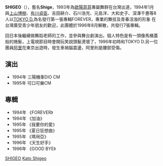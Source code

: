 {{notability unreferenced|time=2020-12-01}}
{{BLP unsourced|time=2021-04-17T11:32:00+00:00}}
{{藝人
| 姓名 = 加藤成夫 
| 類型 = 男歌手
| 圖片 = 
| 圖片尺寸 =   
| 圖片簡介 =  
| 外文名 = 
| 外文 = 
| 英文名 = SHIGEO
| 羅馬拼音 = SHIGEO KATO 
| 綽號 = SHIGE
| 國籍 = {{日本}}
| 出生地點 = [[東京|東京]]
| 語言 = [[日語|日語]]、[[英語|英語]] 、[[華語|華語]]
| 出道作 = 《FOREVER》
| 代表作 = 《FOREVER》、《加油》、《我要你的愛》、《夏日狂想曲》、《瑪琍亞》、《天生好手》、《GOOD BYE》、
| 活躍年代 = 1993年至今
| 唱片公司 = [[飛碟唱片|飛碟唱片]] (1994-1995)<br />[[豐華唱片|豐華唱片]](1995-1996)
| 書籍 = }}
'''SHIGEO'''（{{bd|1962年|catIdx=Kato Shigeo|1月15日}}），藝名'''Shige'''，1993年為[[歐陽菲菲|歐陽菲菲]]專屬舞群在台灣出道，1994年1月與[[上山博樹|上山博樹]]、[[有川貞臣|有川貞臣]]、吉田耕介、石川浩充、元島洋、大和史子、深澤千惠等8人以[[TOKYO_D.|TOKYO D.]]為名發行第一張專輯FOREVER，專業的舞技及青春活潑的形象
在台灣廣受青少年朋友的歡迎，此團體於1996年8月解散，共發行7張專輯。

回日本後繼續做舞蹈老師的工作，並參與舞台劇演出。個人特色是有一頭像馬桶蓋般的捲髮，上電視節目時會開玩笑說頭髮燙壞了，1996年初時和TOKYO D.另一位團員[[有川貞臣|阿里]]在東京出遊時，發生車禍腦震盪，阿里則是腰部受傷。

== 演出 ==
* 1994年 三陽機車DIO CM
* 1995年 可口可樂CM
== 專輯 ==
* 1994年 《FOREVER》
* 1994年 《加油》
* 1995年 《我要你的愛》
* 1995年 《夏日狂想曲》
* 1995年 《瑪琍亞》
* 1996年 《天生好手》
* 1996年 《GOOD BYE》

[[Category:日本男歌手|SHIGEO]]
[[Category:東京都出身人物|Kato Shigeo]]